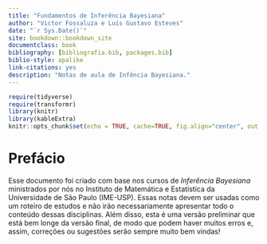 ```yaml
---
title: "Fundamentos de Inferência Bayesiana"
author: "Victor Fossaluza e Luís Gustavo Esteves"
date: "`r Sys.Date()`"
site: bookdown::bookdown_site
documentclass: book
bibliography: [bibliografia.bib, packages.bib]
biblio-style: apalike
link-citations: yes
description: "Notas de aula de Infência Bayesiana."
---
```


```r
require(tidyverse)
require(transformr)
library(knitr)
library(kableExtra)
knitr::opts_chunk$set(echo = TRUE, cache=TRUE, fig.align="center", out.width="80%", warning=FALSE, message = FALSE)
```

# Prefácio

Esse documento foi criado com base nos cursos de *Inferência Bayesiana* ministrados por nós no Instituto de Matemática e Estatística da Universidade de São Paulo (IME-USP). Essas notas devem ser usadas como um roteiro de estudos e não irão necessariamente apresentar todo o conteúdo dessas disciplinas. Além disso, esta é uma versão preliminar que está bem longe da versão final, de modo que podem haver muitos erros e, assim, correções ou sugestões serão sempre muito bem vindas!